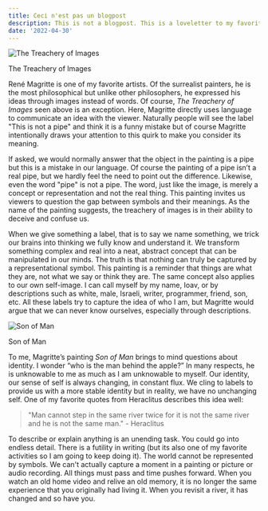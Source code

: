 ```yaml
---
title: Ceci n'est pas un blogpost
description: This is not a blogpost. This is a loveletter to my favorite artist, Magritte.
date: '2022-04-30'
---
```

![The Treachery of Images](/images/the-treachery-of-images.jpg "The Treachery of Images")
<figcaption>The Treachery of Images</figcaption>

René Magritte is one of my favorite artists. Of the surrealist painters, he is the most philosophical but unlike other philosophers, he expressed his ideas through images instead of words. Of course, <i>The Treachery of Images</i> seen above is an exception. Here, Magritte directly uses language to communicate an idea with the viewer. Naturally people will see the label "This is not a pipe" and think it is a funny mistake but of course Magritte intentionally draws your attention to this quirk to make you consider its meaning. 

If asked, we would normally answer that the object in the painting is a pipe but this is a mistake in our language. Of course the painting of a pipe isn’t a real pipe, but we hardly feel the need to point out the difference. Likewise, even the word "pipe" is not a pipe. The word, just like the image, is merely a concept or representation and not the real thing. This painting invites us viewers to question the gap between symbols and their meanings. As the name of the painting suggests, the treachery of images is in their ability to deceive and confuse us.

When we give something a label, that is to say we name something, we trick our brains into thinking we fully know and understand it. We transform something complex and real into a neat, abstract concept that can be manipulated in our minds. The truth is that nothing can truly be captured by a representational symbol. This painting is a reminder that things are what they are, not what we say or think they are. The same concept also applies to our own self-image. I can call myself by my name, Ioav, or by descriptions such as white, male, Israeli, writer, programmer, friend, son, etc. All these labels try to capture the idea of who I am, but Magritte would argue that we can never know ourselves, especially through descriptions.

![Son of Man](/images/Son-of-Man.jpg "Son of Man")
<figcaption>Son of Man</figcaption>


To me, Magritte’s painting <i>Son of Man</i> brings to mind questions about identity. I wonder “who is the man behind the apple?” In many respects, he is unknowable to me as much as I am unknowable to myself. Our identity, our sense of self is always changing, in constant flux. We cling to labels to provide us with a more stable identity but in reality, we have no unchanging self. One of my favorite quotes from Heraclitus describes this idea well:

> "Man cannot step in the same river twice for it is not the same river and he is not the same man." - Heraclitus

To describe or explain anything is an unending task. You could go into endless detail. There is a futility in writing (but its also one of my favorite activities so I am going to keep doing it). The world cannot be represented by symbols. We can't actually capture a moment in a painting or picture or audio recording. All things must pass and time pushes forward. When you watch an old home video and relive an old memory, it is no longer the same experience that you originally had living it. When you revisit a river, it has changed and so have you.
